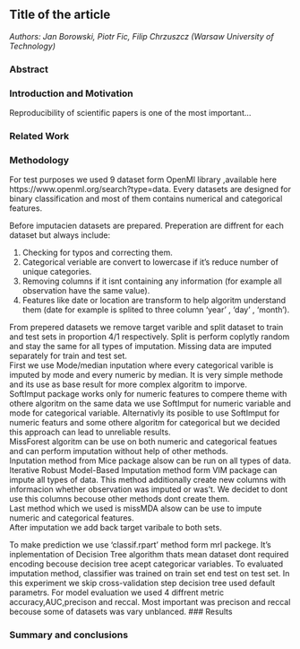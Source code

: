## Title of the article

*Authors: Jan Borowski, Piotr Fic, Filip Chrzuszcz (Warsaw University of Technology)*

### Abstract


### Introduction and Motivation

Reproducibility of scientific papers is one of the most important...

### Related Work


### Methodology

For test purposes we used 9 dataset form OpenMl library ,available here https://www.openml.org/search?type=data. Every datasets are designed for binary classification and most of them contains numerical and categorical features.  

Before imputacien datasets are prepared. Preperation are diffrent for each dataset but always include:
<ol>
<li>Checking for typos and correcting them.</li>
<li>Categorical veriable are convert to lowercase if it's reduce number of unique categories.</li>
<li>Removing columns if it isnt containing any information (for example all observation have the same value).</li>
<li>Features like date or location are transform to help algoritm understand them (date for example is splited to three column 'year' , 'day' , 'month').</li>
</ol>

From prepered datasets we remove target varible and split dataset to train and test sets in proportion 4/1 respectively. Split is perform coplytly random and stay the same for all types of imputation. Missing data are imputed separately for train and test set.\
First we use Mode/median inputation where every categorical varible is imputed by mode and every numeric by median. It is very simple methode and its use as base result for more complex algoritm to imporve.\
SoftImput package works only for numeric features to compere theme with othere algoritm on the same data we use SoftImput for numeric variable and mode for categorical variable. Alternativly its posible to use SoftImput for numeric featurs and some othere algoritm for categorical but we decided this approach can lead to unreliable results.\
MissForest algoritm can be use on both numeric and categorical featues and can perform imputation without help of other methods.\
Inputation method from Mice package alsow can be run on all types of data.\
Iterative Robust Model-Based Imputation method form VIM package can impute all types of data. This method additionally create new columns with informacion whether observation was imputed or was't. We decidet to dont use this columns becouse other methods dont create them.\
Last method which we used is missMDA alsow can be use to impute numeric and categorical features.\
After imputation we add back target varibale to both sets.

To make prediction we use 'classif.rpart' method form mrl packege. It's inplementation of Decision Tree algorithm thats mean dataset dont required encoding becouse decision tree acept categoricar variables. To evaluated imputation method, classifier was trained on train set end test on test set. In this experiment we skip cross-validation step decision tree used default parametrs. For model evaluation we used 4 diffrent metric accuracy,AUC,precison and reccal. Most important was precison and reccal becouse some of datasets was vary unblanced. 
### Results


### Summary and conclusions 


